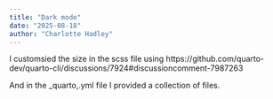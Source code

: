 ```yaml
---
title: "Dark mode"
date: "2025-08-18"
author: "Charlotte Hadley"
---
```


I customsied the size in the scss file using https://github.com/quarto-dev/quarto-cli/discussions/7924#discussioncomment-7987263

And in the _quarto,.yml file I provided a collection of files.